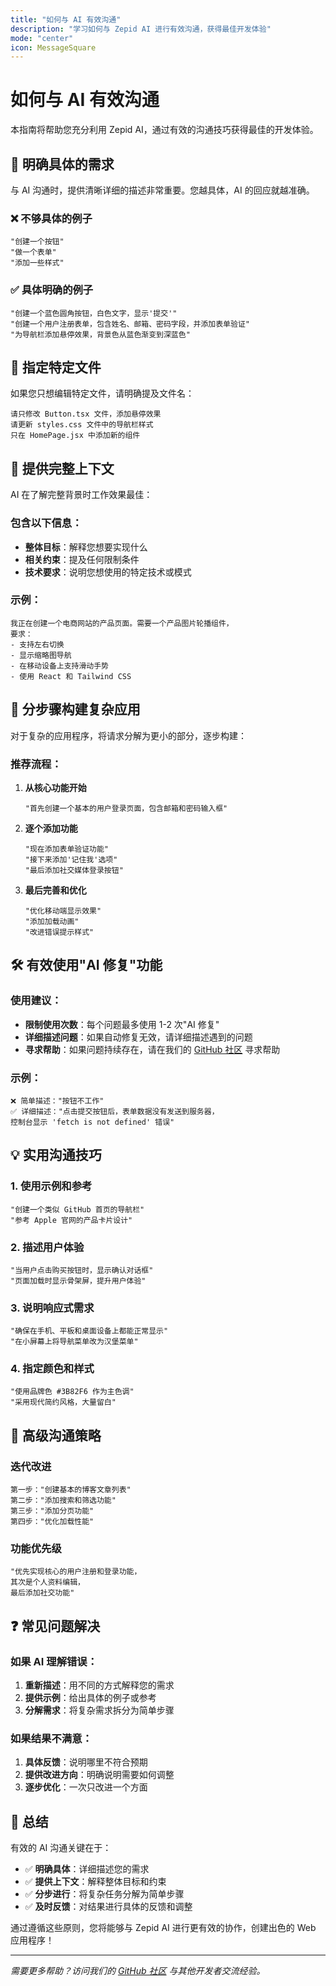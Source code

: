 ```yaml
---
title: "如何与 AI 有效沟通"
description: "学习如何与 Zepid AI 进行有效沟通，获得最佳开发体验"
mode: "center"
icon: MessageSquare
---
```


# 如何与 AI 有效沟通

本指南将帮助您充分利用 Zepid AI，通过有效的沟通技巧获得最佳的开发体验。

## 🎯 明确具体的需求

与 AI 沟通时，提供清晰详细的描述非常重要。您越具体，AI 的回应就越准确。

### ❌ 不够具体的例子
```
"创建一个按钮"
"做一个表单"
"添加一些样式"
```

### ✅ 具体明确的例子
```
"创建一个蓝色圆角按钮，白色文字，显示'提交'"
"创建一个用户注册表单，包含姓名、邮箱、密码字段，并添加表单验证"
"为导航栏添加悬停效果，背景色从蓝色渐变到深蓝色"
```

## 📁 指定特定文件

如果您只想编辑特定文件，请明确提及文件名：

```
请只修改 Button.tsx 文件，添加悬停效果
请更新 styles.css 文件中的导航栏样式
只在 HomePage.jsx 中添加新的组件
```

## 🧠 提供完整上下文

AI 在了解完整背景时工作效果最佳：

### 包含以下信息：
- **整体目标**：解释您想要实现什么
- **相关约束**：提及任何限制条件
- **技术要求**：说明您想使用的特定技术或模式

### 示例：
```
我正在创建一个电商网站的产品页面。需要一个产品图片轮播组件，
要求：
- 支持左右切换
- 显示缩略图导航
- 在移动设备上支持滑动手势
- 使用 React 和 Tailwind CSS
```

## 🔧 分步骤构建复杂应用

对于复杂的应用程序，将请求分解为更小的部分，逐步构建：

### 推荐流程：
1. **从核心功能开始**
   ```
   "首先创建一个基本的用户登录页面，包含邮箱和密码输入框"
   ```

2. **逐个添加功能**
   ```
   "现在添加表单验证功能"
   "接下来添加'记住我'选项"
   "最后添加社交媒体登录按钮"
   ```

3. **最后完善和优化**
   ```
   "优化移动端显示效果"
   "添加加载动画"
   "改进错误提示样式"
   ```

## 🛠️ 有效使用"AI 修复"功能

### 使用建议：
- **限制使用次数**：每个问题最多使用 1-2 次"AI 修复"
- **详细描述问题**：如果自动修复无效，请详细描述遇到的问题
- **寻求帮助**：如果问题持续存在，请在我们的 [GitHub 社区](https://github.com/nextify-limited/libra/discussions) 寻求帮助

### 示例：
```
❌ 简单描述："按钮不工作"
✅ 详细描述："点击提交按钮后，表单数据没有发送到服务器，
控制台显示 'fetch is not defined' 错误"
```

## 💡 实用沟通技巧

### 1. 使用示例和参考
```
"创建一个类似 GitHub 首页的导航栏"
"参考 Apple 官网的产品卡片设计"
```

### 2. 描述用户体验
```
"当用户点击购买按钮时，显示确认对话框"
"页面加载时显示骨架屏，提升用户体验"
```

### 3. 说明响应式需求
```
"确保在手机、平板和桌面设备上都能正常显示"
"在小屏幕上将导航菜单改为汉堡菜单"
```

### 4. 指定颜色和样式
```
"使用品牌色 #3B82F6 作为主色调"
"采用现代简约风格，大量留白"
```

## 🚀 高级沟通策略

### 迭代改进
```
第一步："创建基本的博客文章列表"
第二步："添加搜索和筛选功能"
第三步："添加分页功能"
第四步："优化加载性能"
```

### 功能优先级
```
"优先实现核心的用户注册和登录功能，
其次是个人资料编辑，
最后添加社交功能"
```

## ❓ 常见问题解决

### 如果 AI 理解错误：
1. **重新描述**：用不同的方式解释您的需求
2. **提供示例**：给出具体的例子或参考
3. **分解需求**：将复杂需求拆分为简单步骤

### 如果结果不满意：
1. **具体反馈**：说明哪里不符合预期
2. **提供改进方向**：明确说明需要如何调整
3. **逐步优化**：一次只改进一个方面

## 🎉 总结

有效的 AI 沟通关键在于：
- ✅ **明确具体**：详细描述您的需求
- ✅ **提供上下文**：解释整体目标和约束
- ✅ **分步进行**：将复杂任务分解为简单步骤
- ✅ **及时反馈**：对结果进行具体的反馈和调整

通过遵循这些原则，您将能够与 Zepid AI 进行更有效的协作，创建出色的 Web 应用程序！

---

*需要更多帮助？访问我们的 [GitHub 社区](https://github.com/nextify-limited/libra/discussions) 与其他开发者交流经验。*
